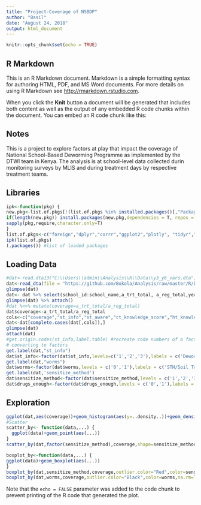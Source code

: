 ```yaml
---
title: "Project-Coverage of NSBDP"
author: "Basil"
date: "August 24, 2018"
output: html_document
---
```


```r
knitr::opts_chunk$set(echo = TRUE)

```

## R Markdown

This is an R Markdown document. Markdown is a simple formatting syntax for authoring HTML, PDF, and MS Word documents. For more details on using R Markdown see <http://rmarkdown.rstudio.com>.

When you click the **Knit** button a document will be generated that includes both content as well as the output of any embedded R code chunks within the document. You can embed an R code chunk like this:

## Notes
This is a project to explore factors at play that impact the coverage of National School-Based Deworming Programme as implemented by the DTWI team in Kenya. The analysis is at school-level data collected durin monitoring surveys by MLIS and during treatment days by respective treatment teams.

## Libraries

```r
ipk<-function(pkg) {
new.pkg<-list.of.pkgs[!(list.of.pkgs %in% installed.packages()[,"Package"])]
if(length(new.pkg)) install.packages(new.pkg,dependencies = T, repos = 'http://cran.us.r-project.org')
sapply(pkg,require,character.only=T)
}
list.of.pkgs<-c("foreign","dplyr","corrr","ggplot2","plotly", "tidyr","readstata13","magrittr","RCurl","haven")
ipk(list.of.pkgs)
(.packages()) #list of loaded packages
```

## Loading Data
```r
#dat<-read.dta13("C:\\Users\\admin\\Analysis\\R\\Data\\y3_y6_vars.dta",convert.factors = F)
dat<-read_dta(file = "https://github.com/Bokola/Analysis/raw/master/R/Data/y3_y6_vars.dta")
glimpse(dat)
dat<- dat %>% select(school_id:school_name,a_trt_total, a_reg_total,year,st_aware,st_info,sensitize_method,ct_knowledge_score,ht_knowledge_score, ct_trained,ht_trained, drugs_enough,ddm105_events_at_schl_ondd,ddm106_dd_atschl_today, worms) 
glimpse(dat) %>% attach() 
#dat %<>% mutate(coverage=a_trt_total/a_reg_total)
dat$coverage<-a_trt_total/a_reg_total
cols<-c("coverage","st_info","st_aware","ct_knowledge_score","ht_knowledge_score","sensitize_method","drugs_enough","ct_trained","ht_trained","worms")
dat<-dat[complete.cases(dat[,cols]),]
glimpse(dat)
attach(dat)
#get.origin.codes(st_info,label.table) #recreate code numbers of a factor as stored in stata data set --x must be a factor
# converting to factors
get.label(dat,"st_info")
dat$st_info<-factor(dat$st_info,levels=c('1','2','3'),labels = c('Deworming info 1: Assembly Announcement/teachers','Deworming info 2: Other students/friends','Deworming info 3: Parents'))
get.label(dat,"worms")
dat$worms<-factor(dat$worms,levels = c('0','1'),labels = c('STH/Soil Transmitted',' SCHISTO/Bilharzia'))
get.label(dat,'sensitize_method')
dat$sensitize_method<-factor(dat$sensitize_method,levels = c('1','2','3','4','5','6'),labels = c('Conduct Health Education in Class','Display Posters in the School','Discuss Deworming Day at School Management Meetings','Conduct ECD Outreach','Encourage Children to share Deworming Day Information with Parents','None'))
dat$drugs_enough<-factor(dat$drugs_enough,levels = c('0','1'),labels = c('Drugs enough: No','Drugs enough: Yes'))

```

## Exploration
```r
ggplot(dat,aes(coverage))+geom_histogram(aes(y=..density..))+geom_density()
#Scatter
scatter_by<- function(data,...) {
  ggplot(data)+geom_point(aes(...))
}
scatter_by(dat,factor(sensitize_method),coverage,shape=sensitize_method) +scale_x_discrete(labels=c("1","2","3","4","5","6"))

boxplot_by<-function(data,...) {
ggplot(data)+geom_boxplot(aes(...))
}
boxplot_by(dat,sensitize_method,coverage,outlier.color="Red",color=sensitize_method)+scale_x_discrete(labels=c("1","2","3","4","5","6"))
boxplot_by(dat,worms,coverage,outlier.color="Black",color=worms,na.rm=T)+scale_x_discrete(labels = c("0","1"))
```


Note that the `echo = FALSE` parameter was added to the code chunk to prevent printing of the R code that generated the plot.
